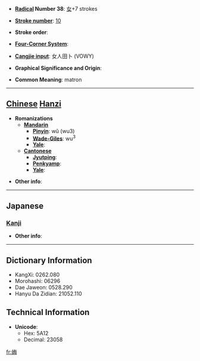* '''[[Wiktionary:Chinese radical index| Radical]] Number 38''': [[Wiktionary:Chinese radical index 女|女]]+7 strokes

* '''[[Wiktionary:Chinese total strokes index|Stroke number]]''': [[Wiktionary:Chinese total strokes index 10|10]]

* '''Stroke order''': 

* '''[[Wiktionary:Chinese four corner index|Four-Corner System]]''': 

* '''[[Wiktionary:Chinese Cangjie index|Cangjie input]]''': 女人田卜 (VOWY)

* '''Graphical Significance and Origin''': 

* '''Common Meaning''': matron

----

== [[Chinese]] [[Hanzi]] ==

* '''Romanizations'''
** '''[[Mandarin]]'''
*** '''[[Pinyin]]''': wǔ (wu3)
*** '''[[Wade-Giles]]''': wu<sup>3</sup>
*** '''[[Yale]]''': 
** '''[[Cantonese]]'''
*** '''[[Jyutping]]''':
*** '''[[Penkyamp]]''': 
*** '''[[Yale]]''': 

* '''Other info''': 

----

==Japanese==
===[[Kanji]]===
{{kanji|on readings=[[ぼ]] (bo), [[も]] (mo)
|kun readings=[[うば]] (uba)
}}

* '''Other info''':  

----

== Dictionary Information ==

* KangXi: 0262.080
* Morohashi: 06296
* Dae Jaweon: 0528.290
* Hanyu Da Zidian: 21052.110

== Technical Information ==

* '''Unicode''':
** Hex: 5A12
** Decimal: 23058

[[fr:娒]]